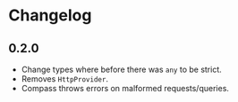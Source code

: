 # Changelog

## 0.2.0

- Change types where before there was `any` to be strict.
- Removes `HttpProvider`.
- Compass throws errors on malformed requests/queries.
